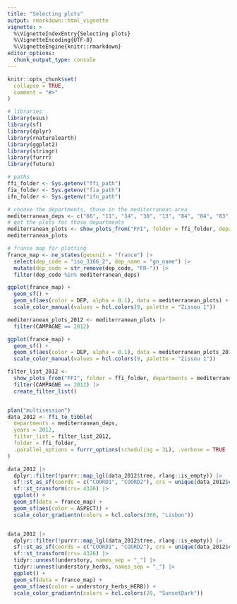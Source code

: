 ```yaml
---
title: "Selecting plots"
output: rmarkdown::html_vignette
vignette: >
  %\VignetteIndexEntry{Selecting plots}
  %\VignetteEncoding{UTF-8}
  %\VignetteEngine{knitr::rmarkdown}
editor_options: 
  chunk_output_type: console
---
```


```r
knitr::opts_chunk$set(
  collapse = TRUE,
  comment = "#>"
)
```

```r
# libraries
library(esus)
library(sf)
library(dplyr)
library(rnaturalearth)
library(ggplot2)
library(stringr)
library(furrr)
library(future)

# paths
ffi_folder <- Sys.getenv("ffi_path")
fia_folder <- Sys.getenv("fia_path")
ifn_folder <- Sys.getenv("ifn_path")
```

```r
# choose the departments, those in the mediterranean area
mediterranean_deps <- c("66", "11", "34", "30", "13", "84", "04", "83", "06")
# get the plots for those departments
mediterranean_plots <- show_plots_from("FFI", folder = ffi_folder, departments = mediterranean_deps) 
mediterranean_plots
```


```r
# france map for plotting
france_map <- ne_states(geounit = "france") |>
  select(dep_code = "iso_3166_2", dep_name = "gn_name") |>
  mutate(dep_code = str_remove(dep_code, "FR-")) |>
  filter(dep_code %in% mediterranean_deps)

ggplot(france_map) +
  geom_sf() +
  geom_sf(aes(color = DEP, alpha = 0.1), data = mediterranean_plots) +
  scale_color_manual(values = hcl.colors(9, palette = "Zissou 1"))

mediterranean_plots_2012 <- mediterranean_plots |>
  filter(CAMPAGNE == 2012)

ggplot(france_map) +
  geom_sf() +
  geom_sf(aes(color = DEP, alpha = 0.1), data = mediterranean_plots_2012) +
  scale_color_manual(values = hcl.colors(9, palette = "Zissou 1"))
```

```r
filter_list_2012 <-
  show_plots_from("FFI", folder = ffi_folder, departments = mediterranean_deps) |>
  filter(CAMPAGNE == 2012) |>
  create_filter_list()


plan("multisession")
data_2012 <- ffi_to_tibble(
  departments = mediterranean_deps,
  years = 2012,
  filter_list = filter_list_2012,
  folder = ffi_folder,
  .parallel_options = furrr_options(scheduling = 3L), .verbose = TRUE
)

data_2012 |>
  dplyr::filter(!purrr::map_lgl(data_2012$tree, rlang::is_empty)) |>
  sf::st_as_sf(coords = c("COORD1", "COORD2"), crs = unique(data_2012$crs)) |>
  sf::st_transform(crs= 4326) |>
  ggplot() +
  geom_sf(data = france_map) +
  geom_sf(aes(color = ASPECT)) +
  scale_color_gradientn(colors = hcl.colors(360, "Lisbon"))


data_2012 |>
  dplyr::filter(!purrr::map_lgl(data_2012$tree, rlang::is_empty)) |>
  sf::st_as_sf(coords = c("COORD1", "COORD2"), crs = unique(data_2012$crs)) |>
  sf::st_transform(crs= 4326) |>
  tidyr::unnest(understory, names_sep = "_") |>
  tidyr::unnest(understory_herbs, names_sep = "_") |>
  ggplot() +
  geom_sf(data = france_map) +
  geom_sf(aes(color = understory_herbs_HERB)) +
  scale_color_gradientn(colors = hcl.colors(20, "SunsetDark"))

  
```

